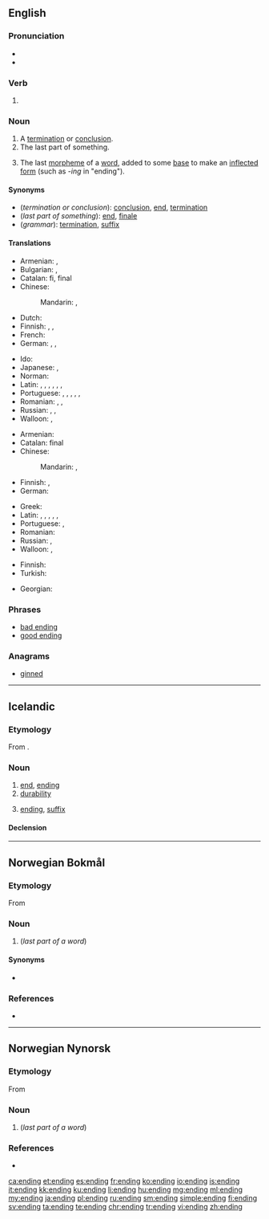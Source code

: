 ==English==

===Pronunciation===
* {{IPA|/ˈɛndɪŋ/|lang=en}}
* {{rhymes|ɛndɪŋ|lang=en}}

===Verb===
{{head|en|present participle}}

# {{present participle of|end|lang=en|nocat=1}}

===Noun===
{{en-noun}}

# A [[termination]] or [[conclusion]].
# The last part of something.
# {{context|grammar|lang=en}} The last [[morpheme]] of a [[word]], added to some [[base]] to make an [[inflected]] [[form]] (such as ''-ing'' in "ending").

====Synonyms====
* (''termination or conclusion''): [[conclusion]], [[end]], [[termination]]
* (''last part of something''): [[end]], [[finale]]
* (''grammar''): [[termination]], [[suffix]]

====Translations====
{{trans-top|termination or conclusion}}
* Armenian: {{t+|hy|ավարտ}}, {{t|hy|վախճան}}
* Bulgarian: {{t+|bg|край|m|sc=Cyrl}}, {{t+|bg|завършване|n|sc=Cyrl}}
* Catalan: fi, final
* Chinese:
*: Mandarin: {{t+|cmn|結束|sc=Hani}}, {{t|cmn|结束|tr=jiéshù|sc=Hani}}
* Dutch: {{t+|nl|beëindiging|f}}
* Finnish: {{t+|fi|loppu}}, {{t+|fi|loppuminen}}, {{t+|fi|päätös}}
* French: {{t+|fr|fin|f}}
* German: {{t+|de|Ende|n}}, {{t+|de|Ablauf|m}}, {{t+|de|Beendigung|f}}
{{trans-mid}}
* Ido: {{t+|io|konkluzo}}
* Japanese: {{t|ja|終わり|tr=おわり, owari|sc=Jpan}}, {{t+|ja|結末|tr=けつまつ, ketsumatsu|sc=Jpan}}
* Norman: {{t|nrf|finnissement|m}}
* Latin: {{t|la|exitus|n}}, {{t+|la|finis|m|f}}, {{t|la|exitus|m}}, {{t+|la|terminus|m}}, {{t|la|extremum|n}}, {{t|la|peractio|f}}, {{t|la|extremus|m}}
* Portuguese: {{t+|pt|fim|m}}, {{t+|pt|final|m}}, {{t+|pt|término|m}}, {{t+|pt|conclusão|f}}, {{t|pt|finalização|f}}, {{t+|pt|terminação}}
* Romanian: {{t+|ro|sfârșit|n}}, {{t+|ro|încheiere|f}}, {{t+|ro|final|n}}
* Russian: {{t+|ru|заверше́ние|n}}, {{t+|ru|оконча́ние|n}}, {{t+|ru|коне́ц|m}}
* Walloon: {{t+|wa|fén|f}}, {{t+|wa|finixhmint|m}}
{{trans-bottom}}

{{trans-top|last part of something}}
* Armenian: {{t+|hy|վերջ}}
* Catalan: final
* Chinese:
*: Mandarin: {{t+|cmn|結局|sc=Hani}}, {{t|cmn|结局|tr=jiéjú|sc=Hani}}
* Finnish: {{t+|fi|loppu}}, {{t|fi|loppuosa}}
* German: {{t+|de|Ende|n}}
{{trans-mid}}
* Greek: {{t+|el|κατάληξη|f}} {{t+|el|πέρας|n}}
* Latin: {{t+|la|finis|m|f}}, {{t+|la|terminus|m}}, {{t|la|extremus|m}}, {{t|la|exitus|m}}, {{t|la|extremum|n}}, {{t|la|peractio|f}}
* Portuguese: {{t+|pt|fim|m}}, {{t+|pt|final|m}}
* Romanian: {{t+|ro|sfârșit}}
* Russian: {{t+|ru|оконча́ние|n}}, {{t+|ru|коне́ц|m}}
* Walloon: {{t+|wa|dibout|m}}, {{t+|wa|coron|m}}
{{trans-bottom}}

{{trans-top|grammar: last morpheme of a word}}
{{trans-see|termination}}
* Finnish: {{t+|fi|taivutuspääte}}
* Turkish: {{t+|tr|çekim eki}}
{{trans-bottom}}

{{checktrans-top}}
* Georgian: {{t-check|ka|დასასრული}}
{{trans-mid}}
{{trans-bottom}}

===Phrases===
* [[bad ending]]
* [[good ending]]

===Anagrams===
* [[ginned#English|ginned]]

----

==Icelandic==

===Etymology===
From {{suffix|enda|ing|t1=to end|lang=is}}.

===Noun===
{{is-noun|f|endingar|endingar}}

# [[end]], [[ending#English|ending]]
# [[durability]]
# {{context|grammar|lang=is}} [[ending#English|ending]], [[suffix]]

====Declension====
{{is-decl-noun-f-s1|end|i|ng|u=u}}

----

==Norwegian Bokmål==

===Etymology===
From {{suffix|ende|ing|lang=nb}}

===Noun===
{{nb-noun-c}}

# {{context|grammar|lang=nb}} {{l|en|ending}} (''last part of a word'')

====Synonyms====
* {{l|nb|endelse}}

===References===
* {{R:The Bokmål Dictionary}}

----

==Norwegian Nynorsk==

===Etymology===
From {{suffix|ende|ing|lang=nn}}

===Noun===
{{nn-noun-f3}}

# {{context|grammar|lang=nn}} {{l|en|ending}} (''last part of a word'')

===References===
* {{R:The Nynorsk Dictionary}}

[[ca:ending]]
[[et:ending]]
[[es:ending]]
[[fr:ending]]
[[ko:ending]]
[[io:ending]]
[[is:ending]]
[[it:ending]]
[[kk:ending]]
[[ku:ending]]
[[li:ending]]
[[hu:ending]]
[[mg:ending]]
[[ml:ending]]
[[my:ending]]
[[ja:ending]]
[[pl:ending]]
[[ru:ending]]
[[sm:ending]]
[[simple:ending]]
[[fi:ending]]
[[sv:ending]]
[[ta:ending]]
[[te:ending]]
[[chr:ending]]
[[tr:ending]]
[[vi:ending]]
[[zh:ending]]